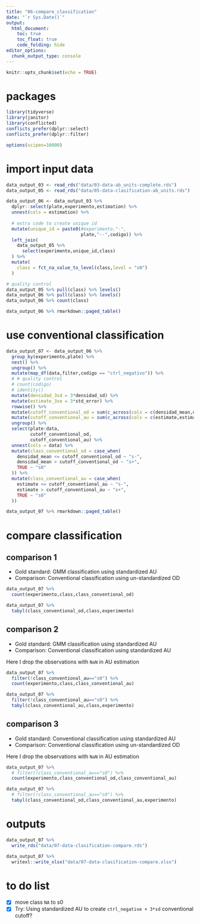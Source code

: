 ```yaml
---
title: "06-compare_classification"
date: "`r Sys.Date()`"
output: 
  html_document:
    toc: true
    toc_float: true
    code_folding: hide
editor_options: 
  chunk_output_type: console
---
```


```r
knitr::opts_chunk$set(echo = TRUE)
```

# packages

```r
library(tidyverse)
library(janitor)
library(conflicted)
conflicts_prefer(dplyr::select)
conflicts_prefer(dplyr::filter)
```

```r
options(scipen=10000)
```

# import input data

```r
data_output_03 <- read_rds("data/03-data-ab_units-complete.rds")
data_output_05 <- read_rds("data/05-data-clasification-ab_units.rds")
```

```r
data_output_06 <- data_output_03 %>%
  dplyr::select(plate,experimento,estimation) %>% 
  unnest(cols = estimation) %>% 
  
  # extra code to create unique id
  mutate(unique_id = paste0(#experimento,"-",
                            plate,"--",codigo)) %>% 
  left_join(
    data_output_05 %>% 
      select(experimento,unique_id,class)
  ) %>% 
  mutate(
    class = fct_na_value_to_level(class,level = "s0")
  )
```

```r
# quality control
data_output_05 %>% pull(class) %>% levels()
data_output_06 %>% pull(class) %>% levels()
data_output_06 %>% count(class)
```

```r
data_output_06 %>% rmarkdown::paged_table()
```

# use conventional classification

```r
data_output_07 <- data_output_06 %>% 
  group_by(experimento,plate) %>% 
  nest() %>% 
  ungroup() %>% 
  mutate(map_df(data,filter,codigo == "ctrl_negativo")) %>% 
  # # quality control
  # count(codigo)
  # identity()
  mutate(densidad_3sd = 3*densidad_sd) %>% 
  mutate(estimate_3se = 3*std_error) %>% 
  rowwise() %>% 
  mutate(cutoff_conventional_od = sum(c_across(cols = c(densidad_mean,densidad_3sd)),na.rm = T)) %>% 
  mutate(cutoff_conventional_au = sum(c_across(cols = c(estimate,estimate_3se)),na.rm = T)) %>% 
  ungroup() %>% 
  select(plate:data,
         cutoff_conventional_od,
         cutoff_conventional_au) %>% 
  unnest(cols = data) %>% 
  mutate(class_conventional_od = case_when(
    densidad_mean <= cutoff_conventional_od ~ "s-",
    densidad_mean > cutoff_conventional_od ~ "s+",
    TRUE ~ "s0"
  )) %>% 
  mutate(class_conventional_au = case_when(
    estimate <= cutoff_conventional_au ~ "s-",
    estimate > cutoff_conventional_au ~ "s+",
    TRUE ~ "s0"
  ))
```

```r
data_output_07 %>% rmarkdown::paged_table()
```


# compare classification

## comparison 1

- Gold standard: GMM classification using standardized AU
- Comparison: Conventional classification using un-standardized OD

```r
data_output_07 %>%
  count(experimento,class,class_conventional_od)
```

```r
data_output_07 %>% 
  tabyl(class_conventional_od,class,experimento)
```

## comparison 2

- Gold standard: GMM classification using standardized AU
- Comparison: Conventional classification using standardized AU

Here I drop the observations with `NaN` in AU estimation

```r
data_output_07 %>%
  filter(!class_conventional_au=="s0") %>% 
  count(experimento,class,class_conventional_au)
```

```r
data_output_07 %>% 
  filter(!class_conventional_au=="s0") %>% 
  tabyl(class_conventional_au,class,experimento)
```

## comparison 3

- Gold standard: Conventional classification using standardized AU
- Comparison: Conventional classification using un-standardized OD

Here I drop the observations with `NaN` in AU estimation

```r
data_output_07 %>%
  # filter(!class_conventional_au=="s0") %>% 
  count(experimento,class_conventional_od,class_conventional_au)
```

```r
data_output_07 %>% 
  # filter(!class_conventional_au=="s0") %>% 
  tabyl(class_conventional_od,class_conventional_au,experimento)
```


# outputs

```r
data_output_07 %>% 
  write_rds("data/07-data-clasification-compare.rds")

data_output_07 %>% 
  writexl::write_xlsx("data/07-data-clasification-compare.xlsx")
```

# to do list

- [x] move class `NA` to s0
- [x] Try: Using standardized AU to create `ctrl_negative + 3*sd` conventional cutoff?